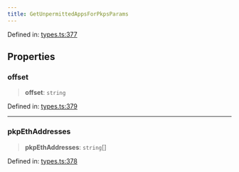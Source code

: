 ```yaml
---
title: GetUnpermittedAppsForPkpsParams
---
```


Defined in: [types.ts:377](https://github.com/LIT-Protocol/Vincent/blob/24971b3553e0b3a0f81730455f8a1892791091ad/packages/libs/contracts-sdk/src/types.ts#L377)

## Properties

### offset

> **offset**: `string`

Defined in: [types.ts:379](https://github.com/LIT-Protocol/Vincent/blob/24971b3553e0b3a0f81730455f8a1892791091ad/packages/libs/contracts-sdk/src/types.ts#L379)

***

### pkpEthAddresses

> **pkpEthAddresses**: `string`[]

Defined in: [types.ts:378](https://github.com/LIT-Protocol/Vincent/blob/24971b3553e0b3a0f81730455f8a1892791091ad/packages/libs/contracts-sdk/src/types.ts#L378)
